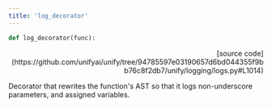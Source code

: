 ```yaml
---
title: 'log_decorator'
---
```


```python
def log_decorator(func):
```

<p align="right">[source code](https://github.com/unifyai/unify/tree/94785597e03190657d6bd044355f9bb76c8f2db7/unify/logging/logs.py#L1014)</p>

Decorator that rewrites the function's AST so that it logs non-underscore
parameters, and assigned variables.